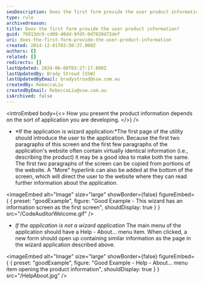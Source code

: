 ```yaml
---
seoDescription: Does the first form provide the user product information?
type: rule
archivedreason:
title: Does the first form provide the user product information?
guid: 76913dc9-cd08-48dd-9fd5-0d7020d72def
uri: does-the-first-form-provide-the-user-product-information
created: 2014-12-01T03:50:37.000Z
authors: []
related: []
redirects: []
lastUpdated: 2024-06-08T03:27:17.000Z
lastUpdatedBy: Brady Stroud [SSW]
lastUpdatedByEmail: bradystroud@ssw.com.au
createdBy: RebeccaLiu
createdByEmail: RebeccaLiu@ssw.com.au
isArchived: false
---
```


<introEmbed
  body={<>
How you present the product information depends on the sort of application you are developing.
  </>}
/>
* *If the application is wizard application:*The first page of the utility should introduce the user to the application.
  Because the first two paragraphs of this screen and the first few paragraphs of the application's website often contain virtually identical information (i.e., describing the product) it may be a good idea to make both the same. The first two paragraphs of the screen can be copied from portions of the website.
  A "More" hyperlink can also be added at the bottom of the screen, which will direct the user to the website where they can read further information about the application.

<imageEmbed
  alt="Image"
  size="large"
  showBorder={false}
  figureEmbed={ {
    preset: "goodExample",
    figure: "Good Example - This wizard has an information screen as the first screen",
    shouldDisplay: true
  } }
  src="/CodeAuditorWelcome.gif"
/>

* _If the application is not a wizard application_
  The main menu of the application should have a Help - About... menu item. When clicked, a new form should open up containing similar information as the page in the wizard application described above.

<imageEmbed
  alt="Image"
  size="large"
  showBorder={false}
  figureEmbed={ {
    preset: "goodExample",
    figure: "Good Example - Help - About... menu item opening the product information",
    shouldDisplay: true
  } }
  src="/HelpAbout.jpg"
/>
